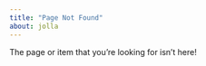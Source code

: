 ```yaml
---
title: "Page Not Found"
about: jolla
---
```


The page or item that you’re looking for isn’t here! 

